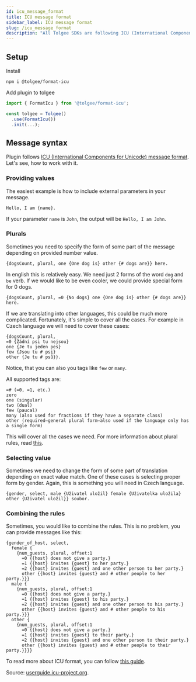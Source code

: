 ```yaml
---
id: icu_message_format
title: ICU message format
sidebar_label: ICU message format
slug: /icu_message_format
description: "All Tolgee SDKs are following ICU (International Components for Unicode) message format. Learn how to work with ICU message format in Tolgee."
---
```


## Setup

Install

```
npm i @tolgee/format-icu
```

Add plugin to tolgee

```ts
import { FormatIcu } from '@tolgee/format-icu';

const tolgee = Tolgee()
  .use(FormatIcu())
  .init(...);
```

## Message syntax

Plugin follows
[ICU (International Components for Unicode) message format](https://en.wikipedia.org/wiki/International_Components_for_Unicode).
Let's see, how to work with it.

### Providing values

The easiest example is how to include external parameters in your message.

    Hello, I am {name}.

If your parameter `name` is `John`, the output will be `Hello, I am John`.

### Plurals

Sometimes you need to specify the form of some part of the message depending on provided number value.

    {dogsCount, plural, one {One dog is} other {# dogs are}} here.

In english this is relatively easy. We need just 2 forms of the word `dog` and `be` verb. If we would like to be even cooler,
we could provide special form for 0 dogs.

    {dogsCount, plural, =0 {No dogs} one {One dog is} other {# dogs are}} here.

If we are translating into other languages, this could be much more complicated. Fortunately, it's simple to cover all
the cases. For example in Czech language we will need to cover these cases:

```
{dogsCount, plural,
=0 {Žádní psi tu nejsou}
one {Je tu jeden pes}
few {Jsou tu # psi}
other {Je tu # psů}}.
```

Notice, that you can also you tags like `few` or `many`.

All supported tags are:

```
=# (=0, =1, etc.)
zero
one (singular)
two (dual)
few (paucal)
many (also used for fractions if they have a separate class)
other (required—general plural form—also used if the language only has a single form)
```

This will cover all the cases we need. For more information about plural rules, read
[this](http://cldr.unicode.org/index/cldr-spec/plural-rules).

### Selecting value

Sometimes we need to change the form of some part of translation depending on exact value match. One of these cases is
selecting proper form by gender. Again, this is something you will need in Czech language.

```
{gender, select, male {Uživatel uložil} female {Uživatelka uložila} other {Uživatel uložil}} soubor.
```

### Combining the rules

Sometimes, you would like to combine the rules. This is no problem, you can provide messages like this:

```
{gender_of_host, select,
  female {
    {num_guests, plural, offset:1
      =0 {{host} does not give a party.}
      =1 {{host} invites {guest} to her party.}
      =2 {{host} invites {guest} and one other person to her party.}
      other {{host} invites {guest} and # other people to her party.}}}
  male {
    {num_guests, plural, offset:1
      =0 {{host} does not give a party.}
      =1 {{host} invites {guest} to his party.}
      =2 {{host} invites {guest} and one other person to his party.}
      other {{host} invites {guest} and # other people to his party.}}}
  other {
    {num_guests, plural, offset:1
      =0 {{host} does not give a party.}
      =1 {{host} invites {guest} to their party.}
      =2 {{host} invites {guest} and one other person to their party.}
      other {{host} invites {guest} and # other people to their party.}}}}
```

To read more about ICU format, you can follow [this guide](http://userguide.icu-project.org/formatparse/messages).

Source: [userguide.icu-project.org](http://userguide.icu-project.org/formatparse/messages).
